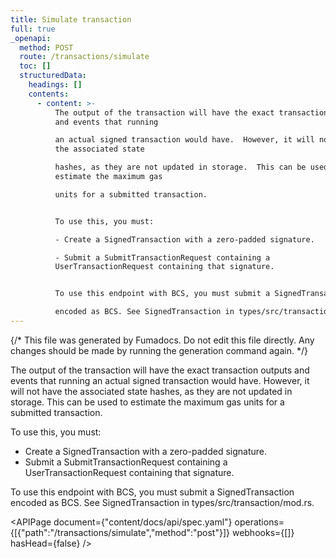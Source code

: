 ```yaml
---
title: Simulate transaction
full: true
_openapi:
  method: POST
  route: /transactions/simulate
  toc: []
  structuredData:
    headings: []
    contents:
      - content: >-
          The output of the transaction will have the exact transaction outputs
          and events that running

          an actual signed transaction would have.  However, it will not have
          the associated state

          hashes, as they are not updated in storage.  This can be used to
          estimate the maximum gas

          units for a submitted transaction.


          To use this, you must:

          - Create a SignedTransaction with a zero-padded signature.

          - Submit a SubmitTransactionRequest containing a
          UserTransactionRequest containing that signature.


          To use this endpoint with BCS, you must submit a SignedTransaction

          encoded as BCS. See SignedTransaction in types/src/transaction/mod.rs.
---
```


{/* This file was generated by Fumadocs. Do not edit this file directly. Any changes should be made by running the generation command again. */}

The output of the transaction will have the exact transaction outputs and events that running
an actual signed transaction would have.  However, it will not have the associated state
hashes, as they are not updated in storage.  This can be used to estimate the maximum gas
units for a submitted transaction.

To use this, you must:
- Create a SignedTransaction with a zero-padded signature.
- Submit a SubmitTransactionRequest containing a UserTransactionRequest containing that signature.

To use this endpoint with BCS, you must submit a SignedTransaction
encoded as BCS. See SignedTransaction in types/src/transaction/mod.rs.

<APIPage document={"content/docs/api/spec.yaml"} operations={[{"path":"/transactions/simulate","method":"post"}]} webhooks={[]} hasHead={false} />
